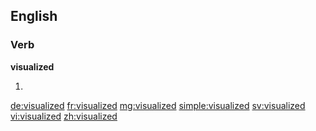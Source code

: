 ==English==

===Verb===
'''visualized'''

# {{past of|visualize}}

[[de:visualized]]
[[fr:visualized]]
[[mg:visualized]]
[[simple:visualized]]
[[sv:visualized]]
[[vi:visualized]]
[[zh:visualized]]